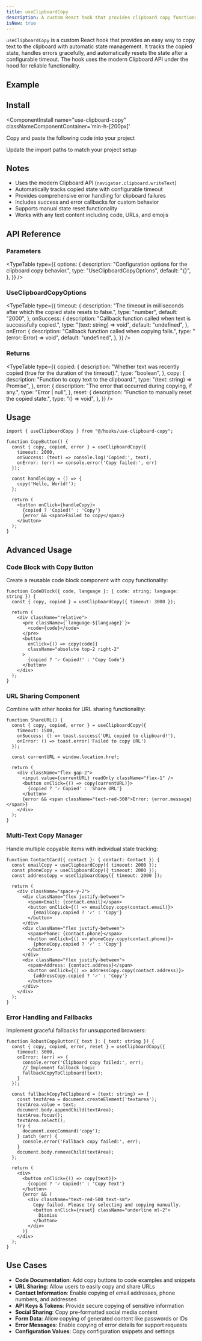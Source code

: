 ```yaml
---
title: useClipboardCopy
description: A custom React hook that provides clipboard copy functionality with state management and error handling.
isNew: true
---
```


`useClipboardCopy` is a custom React hook that provides an easy way to copy text to the clipboard with automatic state management. It tracks the copied state, handles errors gracefully, and automatically resets the state after a configurable timeout. The hook uses the modern Clipboard API under the hood for reliable functionality.

## Example

<ComponentPreview
  name="use-clipboard-copy-ex-01"
  classNameComponentContainer='min-h-[600px]'
/>

## Install
<ComponentInstall
  name="use-clipboard-copy"
  classNameComponentContainer='min-h-[200px]'
>
<CLIInstall  name="use-clipboard-copy"   />

<ManualInstall>

<Steps>

<Step>

Copy and paste the following code into your project

</Step>

<ComponentSource name="use-clipboard-copy"/>

<Step>

Update the import paths to match your project setup

</Step>

</Steps>

</ManualInstall>

</ComponentInstall>

## Notes
- Uses the modern Clipboard API (`navigator.clipboard.writeText`)
- Automatically tracks copied state with configurable timeout
- Provides comprehensive error handling for clipboard failures
- Includes success and error callbacks for custom behavior
- Supports manual state reset functionality
- Works with any text content including code, URLs, and emojis

## API Reference

### Parameters
<TypeTable
  type={{
    options: {
      description: "Configuration options for the clipboard copy behavior.",
      type: "UseClipboardCopyOptions",
      default: "{}",
    },
  }}
/>

### UseClipboardCopyOptions
<TypeTable
  type={{
    timeout: {
      description: "The timeout in milliseconds after which the copied state resets to false.",
      type: "number",
      default: "2000",
    },
    onSuccess: {
      description: "Callback function called when text is successfully copied.",
      type: "(text: string) => void",
      default: "undefined",
    },
    onError: {
      description: "Callback function called when copying fails.",
      type: "(error: Error) => void",
      default: "undefined",
    },
  }}
/>

### Returns
<TypeTable
  type={{
    copied: {
      description: "Whether text was recently copied (true for the duration of the timeout).",
      type: "boolean",
    },
    copy: {
      description: "Function to copy text to the clipboard.",
      type: "(text: string) => Promise<void>",
    },
    error: {
      description: "The error that occurred during copying, if any.",
      type: "Error | null",
    },
    reset: {
      description: "Function to manually reset the copied state.",
      type: "() => void",
    },
  }}
/>

## Usage

```tsx
import { useClipboardCopy } from "@/hooks/use-clipboard-copy";

function CopyButton() {
  const { copy, copied, error } = useClipboardCopy({
    timeout: 2000,
    onSuccess: (text) => console.log('Copied:', text),
    onError: (err) => console.error('Copy failed:', err)
  });

  const handleCopy = () => {
    copy('Hello, World!');
  };

  return (
    <button onClick={handleCopy}>
      {copied ? 'Copied!' : 'Copy'}
      {error && <span>Failed to copy</span>}
    </button>
  );
}
```

## Advanced Usage

### Code Block with Copy Button

Create a reusable code block component with copy functionality:

```tsx
function CodeBlock({ code, language }: { code: string; language: string }) {
  const { copy, copied } = useClipboardCopy({ timeout: 3000 });

  return (
    <div className="relative">
      <pre className={`language-${language}`}>
        <code>{code}</code>
      </pre>
      <button
        onClick={() => copy(code)}
        className="absolute top-2 right-2"
      >
        {copied ? '✓ Copied!' : 'Copy Code'}
      </button>
    </div>
  );
}
```

### URL Sharing Component

Combine with other hooks for URL sharing functionality:

```tsx
function ShareURL() {
  const { copy, copied, error } = useClipboardCopy({
    timeout: 1500,
    onSuccess: () => toast.success('URL copied to clipboard!'),
    onError: () => toast.error('Failed to copy URL')
  });
  
  const currentURL = window.location.href;

  return (
    <div className="flex gap-2">
      <input value={currentURL} readOnly className="flex-1" />
      <button onClick={() => copy(currentURL)}>
        {copied ? '✓ Copied' : 'Share URL'}
      </button>
      {error && <span className="text-red-500">Error: {error.message}</span>}
    </div>
  );
}
```

### Multi-Text Copy Manager

Handle multiple copyable items with individual state tracking:

```tsx
function ContactCard({ contact }: { contact: Contact }) {
  const emailCopy = useClipboardCopy({ timeout: 2000 });
  const phoneCopy = useClipboardCopy({ timeout: 2000 });
  const addressCopy = useClipboardCopy({ timeout: 2000 });

  return (
    <div className="space-y-2">
      <div className="flex justify-between">
        <span>Email: {contact.email}</span>
        <button onClick={() => emailCopy.copy(contact.email)}>
          {emailCopy.copied ? '✓' : 'Copy'}
        </button>
      </div>
      <div className="flex justify-between">
        <span>Phone: {contact.phone}</span>
        <button onClick={() => phoneCopy.copy(contact.phone)}>
          {phoneCopy.copied ? '✓' : 'Copy'}
        </button>
      </div>
      <div className="flex justify-between">
        <span>Address: {contact.address}</span>
        <button onClick={() => addressCopy.copy(contact.address)}>
          {addressCopy.copied ? '✓' : 'Copy'}
        </button>
      </div>
    </div>
  );
}
```

### Error Handling and Fallbacks

Implement graceful fallbacks for unsupported browsers:

```tsx
function RobustCopyButton({ text }: { text: string }) {
  const { copy, copied, error, reset } = useClipboardCopy({
    timeout: 3000,
    onError: (err) => {
      console.error('Clipboard copy failed:', err);
      // Implement fallback logic
      fallbackCopyToClipboard(text);
    }
  });

  const fallbackCopyToClipboard = (text: string) => {
    const textArea = document.createElement('textarea');
    textArea.value = text;
    document.body.appendChild(textArea);
    textArea.focus();
    textArea.select();
    try {
      document.execCommand('copy');
    } catch (err) {
      console.error('Fallback copy failed:', err);
    }
    document.body.removeChild(textArea);
  };

  return (
    <div>
      <button onClick={() => copy(text)}>
        {copied ? '✓ Copied!' : 'Copy Text'}
      </button>
      {error && (
        <div className="text-red-500 text-sm">
          Copy failed. Please try selecting and copying manually.
          <button onClick={reset} className="underline ml-2">
            Dismiss
          </button>
        </div>
      )}
    </div>
  );
}
```

## Use Cases

- **Code Documentation**: Add copy buttons to code examples and snippets
- **URL Sharing**: Allow users to easily copy and share URLs
- **Contact Information**: Enable copying of email addresses, phone numbers, and addresses
- **API Keys & Tokens**: Provide secure copying of sensitive information
- **Social Sharing**: Copy pre-formatted social media content
- **Form Data**: Allow copying of generated content like passwords or IDs
- **Error Messages**: Enable copying of error details for support requests
- **Configuration Values**: Copy configuration snippets and settings
